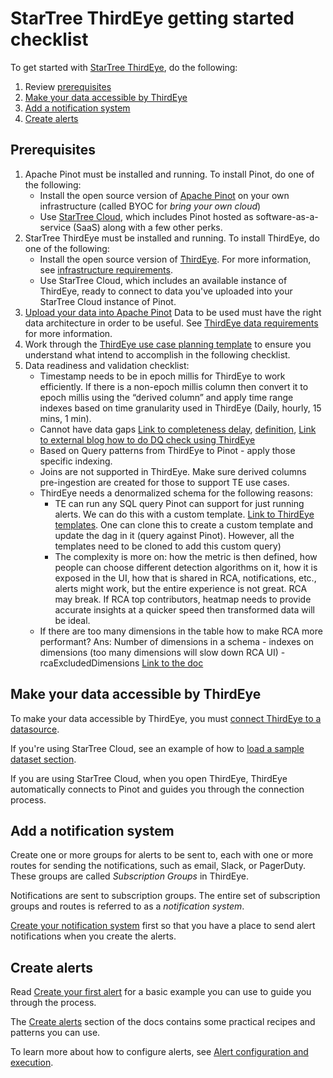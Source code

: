
# StarTree ThirdEye getting started checklist

To get started with [StarTree ThirdEye](https://startree.ai/products/startree-thirdeye), do the following:
1. Review [prerequisites](#prerequisites)
1. [Make your data accessible by ThirdEye](#make-your-data-accessible-by-thirdeye)
1. [Add a notification system](#add-a-notification-system)
1. [Create alerts](#create-alerts)


## Prerequisites

1. Apache Pinot must be installed and running. To install Pinot, do one of the following:
    - Install the open source version of [Apache Pinot](https://pinot.apache.org/) on your own infrastructure (called BYOC for _bring your own cloud_)
    - Use [StarTree Cloud](https://www.startree.ai/), which includes Pinot hosted as software-as-a-service (SaaS) along with a few other perks.
1. StarTree ThirdEye must be installed and running. To install ThirdEye, do one of the following:
    - Install the open source version of [ThirdEye](./install-thirdeye.md). For more information, see [infrastructure requirements](./infrastructure-requirements.md).
    - Use StarTree Cloud, which includes an available instance of ThirdEye, ready to connect to data you've uploaded into your StarTree Cloud instance of Pinot.
1. [Upload your data into Apache Pinot](../../ingest-data.md)
    <Callout type="info">
        Data to be used must have the right data architecture in order to be useful. See [ThirdEye data requirements](data-requirements.md) for more information.
    </Callout>
1. Work through the [ThirdEye use case planning template](use-case-template.md) to ensure you understand what intend to accomplish in the following checklist.
1. Data readiness and validation checklist:
   - Timestamp needs to be in epoch millis for ThirdEye to work efficiently. If there is a non-epoch millis column then convert it to epoch millis using the “derived column” and apply time range indexes based on time granularity used in ThirdEye (Daily, hourly, 15 mins, 1 min).
   - Cannot have data gaps [Link to completeness delay](https://dev.startree.ai/docs/get-started-with-thirdeye/alert-configuration#metadata), [definition](https://dev.startree.ai/docs/get-started-with-thirdeye/alert-configuration#completenessdelay), [Link to external blog how to do DQ check using ThirdEye](https://medium.com/the-ab-tasty-tech-blog/data-quality-timeseries-anomaly-detection-at-scale-with-thirdeye-468f771154e6)
   - Based on Query patterns from ThirdEye to Pinot - apply those specific indexing. 
   - Joins are not supported in ThirdEye. Make sure derived columns pre-ingestion are created for those to support TE use cases.
   - ThirdEye needs a denormalized schema for the following reasons:
     - TE can run any SQL query Pinot can support for just running alerts. We can do this with a custom template. [Link to ThirdEye templates](https://dev.startree.ai/docs/get-started-with-thirdeye/templates). One can clone this to create a custom template and update the dag in it (query against Pinot). However, all the templates need to be cloned to add this custom query)
     - The complexity is more on: how the metric is then defined, how people can choose different detection algorithms on it, how it is exposed in the UI, how that is shared in RCA, notifications, etc., alerts might work, but the entire experience is not great. RCA may break. If RCA top contributors, heatmap needs to provide accurate insights at a quicker speed then transformed data will be ideal.
   - If there are too many dimensions in the table how to make RCA more performant? Ans: Number of dimensions in a schema - indexes on dimensions (too many dimensions will slow down RCA UI) - rcaExcludedDimensions [Link to the doc](https://dev.startree.ai/docs/get-started-with-thirdeye/alert-configuration#rcaexcludeddimensions)

## Make your data accessible by ThirdEye

To make your data accessible by ThirdEye, you must [connect ThirdEye to a datasource](../how-tos/database.md).

If you're using StarTree Cloud, see an example of how to [load a sample dataset section](./create-your-first-alert.md#load-a-sample-dataset).

If you are using StarTree Cloud, when you open ThirdEye, ThirdEye automatically connects to Pinot and guides you through the connection process.


## Add a notification system

Create one or more groups for alerts to be sent to, each with one or more routes for sending the notifications, such as email, Slack, or PagerDuty. These groups are called _Subscription Groups_ in ThirdEye.

Notifications are sent to subscription groups. The entire set of subscription groups and routes is referred to as a _notification system_.

[Create your notification system](../how-tos/add_notification) first so that you have a place to send alert notifications when you create the alerts.


## Create alerts

Read [Create your first alert](./create-your-first-alert.md) for a basic example you can use to guide you through the process.

The [Create alerts](../how-tos/alert.md) section of the docs contains some practical recipes and patterns you can use.

To learn more about how to configure alerts, see [Alert configuration and execution](../alert-configuration.md).

